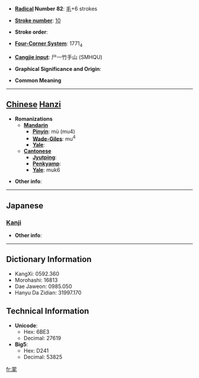 * '''[[Wiktionary:Chinese radical index| Radical]] Number 82''': [[Wiktionary:Chinese radical index 毛|毛]]+6 strokes

* '''[[Wiktionary:Chinese total strokes index|Stroke number]]''': [[Wiktionary:Chinese total strokes index 10|10]]

* '''Stroke order''': 

* '''[[Wiktionary:Chinese four corner index|Four-Corner System]]''': 1771<sub>4</sub>

* '''[[Wiktionary:Chinese Cangjie index|Cangjie input]]''': 尸一竹手山 (SMHQU)

* '''Graphical Significance and Origin''': 

* '''Common Meaning'''

----

== [[Chinese]] [[Hanzi]] ==

* '''Romanizations'''
** '''[[Mandarin]]'''
*** '''[[Pinyin]]''': mù (mu4)
*** '''[[Wade-Giles]]''': mu<sup>4</sup>
*** '''[[Yale]]''': 
** '''[[Cantonese]]'''
*** '''[[Jyutping]]''':
*** '''[[Penkyamp]]''': 
*** '''[[Yale]]''': muk6

* '''Other info''': 

----

==Japanese==
===[[Kanji]]===
{{kanji|on readings=[[ぼく]] (boku), [[もく]] (moku), [[ばく]] (baku), [[まく]] (maku)
|kun readings=[[よい]] (yoi)
}}

* '''Other info''':  

----

== Dictionary Information ==

* KangXi: 0592.360
* Morohashi: 16813
* Dae Jaweon: 0985.050
* Hanyu Da Zidian: 31997.170

== Technical Information ==

* '''Unicode''':
** Hex: 6BE3
** Decimal: 27619
* '''Big5''':
** Hex: D241
** Decimal: 53825

[[fr:毣]]